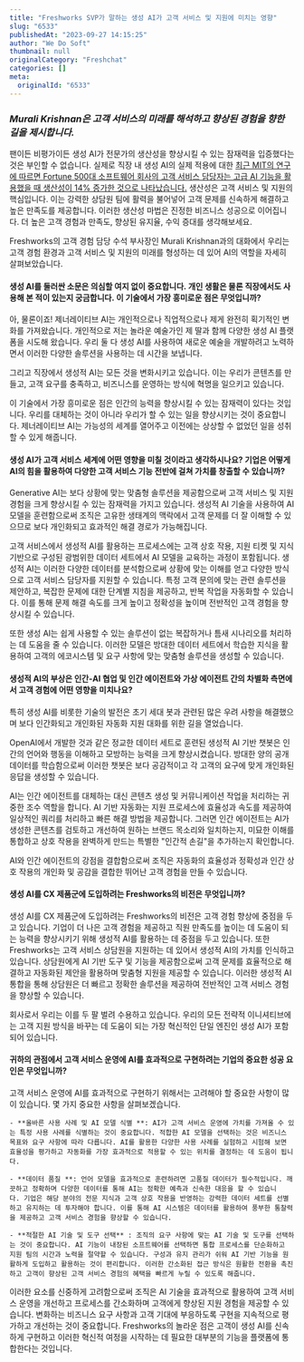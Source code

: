 ```yaml
---
title: "Freshworks SVP가 말하는 생성 AI가 고객 서비스 및 지원에 미치는 영향"
slug: "6533"
publishedAt: "2023-09-27 14:15:25"
author: "We Do Soft"
thumbnail: null
originalCategory: "Freshchat"
categories: []
meta:
  originalId: "6533"
---
```


### *Murali Krishnan은 고객 서비스의 미래를 해석하고 향상된 경험을 향한 길을 제시합니다.*

팬이든 비평가이든 생성 AI가 전문가의 생산성을 향상시킬 수 있는 잠재력을 입증했다는 것은 부인할 수 없습니다. 실제로 직장 내 생성 AI의 실제 적용에 대한 [최근 MIT의 연구 에 따르면 Fortune 500대 소프트웨어 회사의 고객 서비스 담당자는 고급 AI 기능을 활용했을 때 생산성이 14% 증가한 것으로 나타났습니다.](https://www.nber.org/papers/w31161)
생산성은 고객 서비스 및 지원의 핵심입니다. 이는 강력한 상담원 팀에 활력을 불어넣어 고객 문제를 신속하게 해결하고 높은 만족도를 제공합니다. 이러한 생산성 마법은 진정한 비즈니스 성공으로 이어집니다. 더 높은 고객 경험과 만족도, 향상된 유지율, 수익 증대를 생각해보세요.

Freshworks의 고객 경험 담당 수석 부사장인 Murali Krishnan과의 대화에서 우리는 고객 경험 환경과 고객 서비스 및 지원의 미래를 형성하는 데 있어 AI의 역할을 자세히 살펴보았습니다.

#### **생성 AI를 둘러싼 소문은 의심할 여지 없이 중요합니다. 개인 생활은 물론 직장에서도 사용해 본 적이 있는지 궁금합니다. 이 기술에서 가장 흥미로운 점은 무엇입니까?**

아, 물론이죠! 제너레이티브 AI는 개인적으로나 직업적으로나 제게 완전히 획기적인 변화를 가져왔습니다. 개인적으로 저는 놀라운 예술가인 제 딸과 함께 다양한 생성 AI 플랫폼을 시도해 왔습니다. 우리 둘 다 생성 AI를 사용하여 새로운 예술을 개발하려고 노력하면서 이러한 다양한 솔루션을 사용하는 데 시간을 보냅니다.

그리고 직장에서 생성적 AI는 모든 것을 변화시키고 있습니다. 이는 우리가 콘텐츠를 만들고, 고객 요구를 충족하고, 비즈니스를 운영하는 방식에 혁명을 일으키고 있습니다.

이 기술에서 가장 흥미로운 점은 인간의 능력을 향상시킬 수 있는 잠재력이 있다는 것입니다. 우리를 대체하는 것이 아니라 우리가 할 수 있는 일을 향상시키는 것이 중요합니다. 제너레이티브 AI는 가능성의 세계를 열어주고 이전에는 상상할 수 없었던 일을 성취할 수 있게 해줍니다.

#### **생성 AI가 고객 서비스 세계에 어떤 영향을 미칠 것이라고 생각하시나요? 기업은 어떻게 AI의 힘을 활용하여 다양한 고객 서비스 기능 전반에 걸쳐 가치를 창출할 수 있습니까?**

Generative AI는 보다 상황에 맞는 맞춤형 솔루션을 제공함으로써 고객 서비스 및 지원 경험을 크게 향상시킬 수 있는 잠재력을 가지고 있습니다. 생성적 AI 기술을 사용하여 AI 모델을 훈련함으로써 조직은 고유한 생태계의 맥락에서 고객 문제를 더 잘 이해할 수 있으므로 보다 개인화되고 효과적인 해결 경로가 가능해집니다.

고객 서비스에서 생성적 AI를 활용하는 프로세스에는 고객 상호 작용, 지원 티켓 및 지식 기반으로 구성된 광범위한 데이터 세트에서 AI 모델을 교육하는 과정이 포함됩니다. 생성적 AI는 이러한 다양한 데이터를 분석함으로써 상황에 맞는 이해를 얻고 다양한 방식으로 고객 서비스 담당자를 지원할 수 있습니다. 특정 고객 문의에 맞는 관련 솔루션을 제안하고, 복잡한 문제에 대한 단계별 지침을 제공하고, 반복 작업을 자동화할 수 있습니다. 이를 통해 문제 해결 속도를 크게 높이고 정확성을 높이며 전반적인 고객 경험을 향상시킬 수 있습니다.

또한 생성 AI는 쉽게 사용할 수 있는 솔루션이 없는 복잡하거나 틈새 시나리오를 처리하는 데 도움을 줄 수 있습니다. 이러한 모델은 방대한 데이터 세트에서 학습한 지식을 활용하여 고객의 에코시스템 및 요구 사항에 맞는 맞춤형 솔루션을 생성할 수 있습니다.

#### **생성적 AI의 부상은 인간-AI ​​협업 및 인간 에이전트와 가상 에이전트 간의 차별화 측면에서 고객 경험에 어떤 영향을 미치나요?**

특히 생성 AI를 비롯한 기술의 발전은 초기 세대 봇과 관련된 많은 우려 사항을 해결했으며 보다 인간화되고 개인화된 자동화 지원 대화를 위한 길을 열었습니다.

OpenAI에서 개발한 것과 같은 정교한 데이터 세트로 훈련된 생성적 AI 기반 챗봇은 인간의 언어와 행동을 이해하고 모방하는 능력을 크게 향상시켰습니다. 방대한 양의 공개 데이터를 학습함으로써 이러한 챗봇은 보다 공감적이고 각 고객의 요구에 맞게 개인화된 응답을 생성할 수 있습니다.

AI는 인간 에이전트를 대체하는 대신 콘텐츠 생성 및 커뮤니케이션 작업을 처리하는 귀중한 조수 역할을 합니다. AI 기반 자동화는 지원 프로세스에 효율성과 속도를 제공하여 일상적인 쿼리를 처리하고 빠른 해결 방법을 제공합니다. 그러면 인간 에이전트는 AI가 생성한 콘텐츠를 검토하고 개선하여 원하는 브랜드 목소리와 일치하는지, 미묘한 이해를 통합하고 상호 작용을 완벽하게 만드는 특별한 "인간적 손길"을 추가하는지 확인합니다.

AI와 인간 에이전트의 강점을 결합함으로써 조직은 자동화의 효율성과 정확성과 인간 상호 작용의 개인화 및 공감을 결합한 뛰어난 고객 경험을 만들 수 있습니다.

#### **생성 AI를 CX 제품군에 도입하려는 Freshworks의 비전은 무엇입니까?**

생성 AI를 CX 제품군에 도입하려는 Freshworks의 비전은 고객 경험 향상에 중점을 두고 있습니다. 기업이 더 나은 고객 경험을 제공하고 직원 만족도를 높이는 데 도움이 되는 능력을 향상시키기 위해 생성적 AI를 활용하는 데 중점을 두고 있습니다.
또한 Freshworks는 고객 서비스 상담원을 지원하는 데 있어서 생성적 AI의 가치를 인식하고 있습니다. 상담원에게 AI 기반 도구 및 기능을 제공함으로써 고객 문제를 효율적으로 해결하고 자동화된 제안을 활용하며 맞춤형 지원을 제공할 수 있습니다. 이러한 생성적 AI 통합을 통해 상담원은 더 빠르고 정확한 솔루션을 제공하여 전반적인 고객 서비스 경험을 향상할 수 있습니다.

회사로서 우리는 이를 두 팔 벌려 수용하고 있습니다. 우리의 모든 전략적 이니셔티브에는 고객 지원 방식을 바꾸는 데 도움이 되는 가장 혁신적인 단일 엔진인 생성 AI가 포함되어 있습니다.

#### **귀하의 관점에서 고객 서비스 운영에 AI를 효과적으로 구현하려는 기업의 중요한 성공 요인은 무엇입니까?**

고객 서비스 운영에 AI를 효과적으로 구현하기 위해서는 고려해야 할 중요한 사항이 많이 있습니다. 몇 가지 중요한 사항을 살펴보겠습니다. 

 	- **올바른 사용 사례 및 AI 모델 식별 **: AI가 고객 서비스 운영에 가치를 가져올 수 있는 특정 사용 사례를 식별하는 것이 중요합니다. 적합한 AI 모델을 선택하는 것은 비즈니스 목표와 요구 사항에 따라 다릅니다. AI를 활용한 다양한 사용 사례를 실험하고 시험해 보면 효율성을 평가하고 자동화를 가장 효과적으로 적용할 수 있는 위치를 결정하는 데 도움이 됩니다.

 	- **데이터 품질 **: 언어 모델을 효과적으로 훈련하려면 고품질 데이터가 필수적입니다. 깨끗하고 정확하며 다양한 데이터를 통해 AI는 정확한 예측과 신속한 대응을 할 수 있습니다. 기업은 해당 분야의 전문 지식과 고객 상호 작용을 반영하는 강력한 데이터 세트를 선별하고 유지하는 데 투자해야 합니다. 이를 통해 AI 시스템은 데이터를 활용하여 풍부한 통찰력을 제공하고 고객 서비스 경험을 향상할 수 있습니다.

 	- **적절한 AI 기술 및 도구 선택** : 조직의 요구 사항에 맞는 AI 기술 및 도구를 선택하는 것이 중요합니다. AI 기능이 내장된 소프트웨어를 선택하면 통합 프로세스를 단순화하고 지원 팀의 시간과 노력을 절약할 수 있습니다. 구성과 유지 관리가 쉬워 AI 기반 기능을 원활하게 도입하고 활용하는 것이 편리합니다. 이러한 간소화된 접근 방식은 원활한 전환을 촉진하고 고객이 향상된 고객 서비스 경험의 혜택을 빠르게 누릴 수 있도록 해줍니다.

이러한 요소를 신중하게 고려함으로써 조직은 AI 기술을 효과적으로 활용하여 고객 서비스 운영을 개선하고 프로세스를 간소화하며 고객에게 향상된 지원 경험을 제공할 수 있습니다. 변화하는 비즈니스 요구 사항과 고객 기대에 부응하도록 구현을 지속적으로 평가하고 개선하는 것이 중요합니다. Freshworks의 놀라운 점은 고객이 생성 AI를 신속하게 구현하고 이러한 혁신적 여정을 시작하는 데 필요한 대부분의 기능을 플랫폼에 통합한다는 것입니다.
